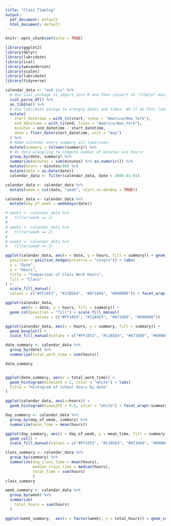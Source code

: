 ```yaml
---
title: "Class_Timelog"
output:
  pdf_document: default
  html_document: default
---
```


```r
knitr::opts_chunk$set(echo = TRUE)
```


```r
library(ggplot2)
library(dplyr)
library(lubridate)
library(ical)
library(wesanderson)
library(scales)
library(lubridate)
library(tidyverse)
```

```r
calendar_data <- "eek.ics" %>% 
  # Use ical package to import into R and then convert to "tibble" data frame format:
  ical_parse_df() %>% 
  as_tibble() %>% 
  # Use lubridate packge to wrangle dates and times. We'll do this later this semester:
  mutate(
    start_datetime = with_tz(start, tzone = "America/New_York"),
    end_datetime = with_tz(end, tzone = "America/New_York"),
    minutes = end_datetime - start_datetime,
    date = floor_date(start_datetime, unit = "day")
  ) %>%
  # Make calendar entry summary all lowercase:
  mutate(summary = tolower(summary)) %>% 
  # Do data wrangling to compute number of minutes and hours:
  group_by(date, summary) %>%
  summarize(minutes = sum(minutes) %>% as.numeric()) %>%
  mutate(hours = minutes/60) %>% 
  mutate(date = as.Date(date))
  calendar_data <- filter(calendar_data, date > 2000-01-01)
```

```r
calendar_data <- calendar_data %>% 
  mutate(week = cut(date, "week", start.on.monday = TRUE))

calendar_data <- calendar_data %>% 
  mutate(day_of_week = weekdays(date))

```

```r
# week1 <- calendar_data %>% 
#   filter(week == 1)
# 
# week2 <- calendar_data %>% 
#   filter(week == 2)
# 
# week3 <- calendar_data %>% 
#   filter(week == 3)

ggplot(calendar_data, aes(x = date, y = hours, fill = summary)) + geom_col(
  position = position_dodge(preserve = "single")) + labs(
  x = "Date",
  y = "Hours",
  title = "Comparison of Class Work Hours",
  fill = "Class"
) +
  scale_fill_manual(
  values = c("#FF1053", "#11B5E4", "#8710A9", "#000000")) + facet_wrap(~week, nrow = 2, scales = "free_x")


```

```r
ggplot(calendar_data, 
       aes(x = date, y = hours, fill = summary)) + 
  geom_col(position = "fill") + scale_fill_manual(
             values = c("#FF1053", "#11B5E4", "#8710A9", "#000000"))
```

```r
ggplot(calendar_data, aes(x = hours, y = summary, fill = summary)) + 
  geom_boxplot() + 
  scale_fill_manual(values = c("#FF1053", "#11B5E4", "#8710A9", "#000000"))
```

```r
date_summary <- calendar_data %>% 
  group_by(date) %>% 
  summarize(total_work_time = sum(hours))

date_summary


ggplot(date_summary, aes(x = total_work_time)) + 
  geom_histogram(binwidth = 1, color = "white") + labs(
  title = "Histogram of school hours by date"
)

```


```r
ggplot(calendar_data, aes(x=hours)) + 
  geom_histogram(binwidth = 0.5, color = "white") + facet_wrap(~summary)

day_summary <- calendar_data %>% 
  group_by(day_of_week, summary) %>% 
  summarize(mean_time = mean(hours))

ggplot(day_summary, aes(x = day_of_week, y = mean_time, fill = summary)) + 
  geom_col() + 
  scale_fill_manual(values = c("#FF1053", "#11B5E4", "#8710A9", "#000000"))
```

```r
class_summary <- calendar_data %>%
  group_by(summary) %>%
  summarize(avg_class_time = mean(hours),
            median_class_time = median(hours),
            total_time = sum(hours)
            )
class_summary
```


```r
week_summary <- calendar_data %>% 
  group_by(week) %>% 
  summarize(
    total_hours = sum(hours)
  )

ggplot(week_summary,  aes(x = factor(week), y = total_hours)) + geom_col()
```


